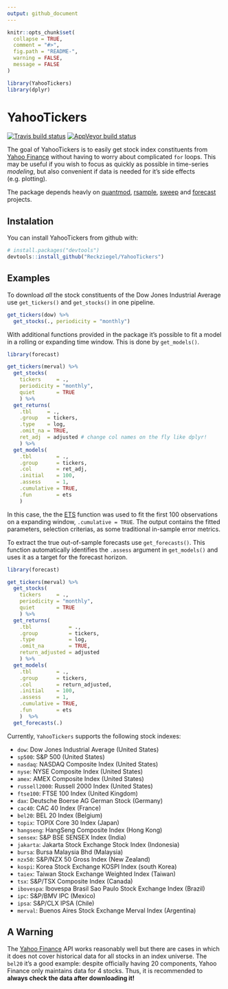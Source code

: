 ```yaml
---
output: github_document
---
```


<!-- README.md is generated from README.Rmd. Please edit that file -->

```r
knitr::opts_chunk$set(
  collapse = TRUE,
  comment = "#>",
  fig.path = "README-",
  warning = FALSE, 
  message = FALSE
)

library(YahooTickers)
library(dplyr)

```

# YahooTickers

[![Travis build status](https://travis-ci.org/Reckziegel/YahooTickers.svg?branch=master)](https://travis-ci.org/Reckziegel/YahooTickers)
[![AppVeyor build status](https://ci.appveyor.com/api/projects/status/github/Reckziegel/YahooTickers?branch=master&svg=true)](https://ci.appveyor.com/project/Reckziegel/YahooTickers)

The goal of YahooTickers is to easily get stock index constituents from [Yahoo Finance](https://finance.yahoo.com/) without having to worry about complicated `for` loops. This may be useful if you wish to focus as quickly as possible in time-series *modeling*, but also convenient if data is needed for it's side effects (e.g. plotting).  

The package depends heavly on [quantmod](https://github.com/joshuaulrich/quantmod), [rsample](https://github.com/topepo/rsample), [sweep](https://github.com/business-science/sweep) and [forecast](https://github.com/robjhyndman/forecast) projects. 


## Instalation

You can install YahooTickers from github with:

```r
# install.packages("devtools")
devtools::install_github("Reckziegel/YahooTickers")
```


## Examples

To download *all* the stock constituents of the Dow Jones Industrial Average use `get_tickers()` and `get_stocks()` in one pipeline.

```r
get_tickers(dow) %>% 
  get_stocks(., periodicity = "monthly")
```

With additional functions provided in the package it's possible to fit a model in a rolling or expanding time window. This is done by `get_models()`.

```r
library(forecast)

get_tickers(merval) %>%
  get_stocks(
    tickers     = ., 
    periodicity = "monthly",
    quiet       = TRUE
    ) %>% 
  get_returns(
    .tbl     = ., 
    .group   = tickers, 
    .type    = log, 
    .omit_na = TRUE, 
    ret_adj  = adjusted # change col names on the fly like dplyr!
    ) %>% 
  get_models(
    .tbl        = .,
    .group      = tickers, 
    .col        = ret_adj, 
    .initial    = 100, 
    .assess     = 1, 
    .cumulative = TRUE, 
    .fun        = ets
    ) 
```

In this case, the the [ETS](http://pkg.robjhyndman.com/forecast/reference/ets.html) function was used to fit the first 100 observations on a expanding window, `.cumulative = TRUE`. The output contains the fitted parameters, selection criterias, as some traditional in-sample error metrics. 

To extract the true out-of-sample forecasts use `get_forecasts()`. This function automatically identifies the `.assess` argument in `get_models()` and uses it as a target for the forecast horizon. 

```r
library(forecast)

get_tickers(merval) %>%
  get_stocks(
    tickers     = ., 
    periodicity = "monthly",
    quiet       = TRUE
    ) %>% 
  get_returns(
    .tbl            = ., 
    .group          = tickers, 
    .type           = log, 
    .omit_na        = TRUE, 
    return_adjusted = adjusted
    ) %>% 
  get_models(
    .tbl        = .,
    .group      = tickers, 
    .col        = return_adjusted, 
    .initial    = 100, 
    .assess     = 1, 
    .cumulative = TRUE, 
    .fun        = ets
    )  %>% 
  get_forecasts(.)

```

Currently, `YahooTickers` supports the following stock indexes: 

* `dow`: Dow Jones Industrial Average (United States)
* `sp500`: S&P 500 (United States)
* `nasdaq`: NASDAQ Composite Index (United States)
* `nyse`: NYSE Composite Index (United States)
* `amex`: AMEX Composite Index (United States)
* `russell2000`: Russell 2000 Index (United States)
* `ftse100`: FTSE 100 Index (United Kingdom)
* `dax`: Deutsche Boerse AG German Stock (Germany)
* `cac40`: CAC 40 Index (France)
* `bel20`: BEL 20 Index (Belgium)
* `topix`: TOPIX Core 30 Index (Japan)
* `hangseng`: HangSeng Composite Index (Hong Kong)
* `sensex`: S&P BSE SENSEX Index (India)
* `jakarta`: Jakarta Stock Exchange Stock Index (Indonesia)
* `bursa`: Bursa Malaysia Bhd (Malaysia)
* `nzx50`: S&P/NZX 50 Gross Index (New Zealand) 
* `kospi`: Korea Stock Exchange KOSPI Index (south Korea)
* `taiex`: Taiwan Stock Exchange Weighted Index (Taiwan)
* `tsx`: S&P/TSX Composite Index (Canada)
* `ibovespa`: Ibovespa Brasil Sao Paulo Stock Exchange Index (Brazil)
* `ipc`: S&P/BMV IPC (Mexico)
* `ipsa`: S&P/CLX IPSA (Chile)
* `merval`: Buenos Aires Stock Exchange Merval Index (Argentina)


## A Warning

The [Yahoo Finance](https://finance.yahoo.com/) API works reasonably well but there are cases in which it does not cover historical data for all stocks in an index universe. The `bel20` it's a good example: despite officially having 20 components, Yahoo Finance only maintains data for 4 stocks. Thus, it is recommended to **always check the data after downloading it!**
